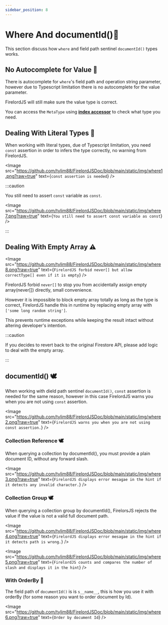 ```yaml
---
sidebar_position: 8
---
```


# Where And documentId()🍒

This section discuss how `where` and field path sentinel `documentId()` types works.


## No Autocomplete for Value 🐧

There is autocomplete for `where`'s field path and operation string parameter, however due to Typescript limitation there is no autocomplete for the value parameter.

FirelordJS will still make sure the value type is correct.

You can access the `MetaType` using **[index accessor](../children_and_metatype#index-accessor-%EF%B8%8F)** to check what type you need.

## Dealing With Literal Types 🐧

When working with literal types, due of Typescript limitation, you need `const` assertion in order to infers the type correctly, no warning from FirelordJS.

<Image
	src="https://github.com/tylim88/FirelordJSDoc/blob/main/static/img/where1.png?raw=true"
	text={`const assertion is needed`}
/>

:::caution

You still need to assert `const` variable as `const`.

<Image
	src="https://github.com/tylim88/FirelordJSDoc/blob/main/static/img/where7.png?raw=true"
	text={`You still need to assert const variable as const`}
/>

:::

## Dealing With Empty Array ⚠️

<Image
	src="https://github.com/tylim88/FirelordJSDoc/blob/main/static/img/where8.png?raw=true"
	text={`FirelordJS forbid never[] but allow correctType[] even if it is empty`}
/>

FirelordJS forbid `never[]` to stop you from accidentally assign empty array(never[]) directly, small convenience.

However it is impossible to block empty array totally as long as the type is correct, FirelordJS handle this in runtime by replacing empty array with `['some long random string']`.

This prevents runtime exceptions while keeping the result intact without altering developer's intention.

:::caution

If you decides to revert back to the original Firestore API, please add logic to deal with the empty array.

:::

## documentId() 🕊️

When working with dield path sentinel `documentId()`, `const` assertion is needed for the same reason, however in this case FirelordJS warns you when you are not using `const` assertion.

<Image
	src="https://github.com/tylim88/FirelordJSDoc/blob/main/static/img/where2.png?raw=true"
	text={`FirelordJS warns you when you are not using const assertion.`}
/>

### Collection Reference 🕊️

When querying a collection by documentId(), you must provide a plain document ID, without any forward slash.

<Image
	src="https://github.com/tylim88/FirelordJSDoc/blob/main/static/img/where3.png?raw=true"
	text={`FirelordJS displays error mesagae in the hint if it detects any invalid character.`}
/>

### Collection Group 🕊️

When querying a collection group by documentId(), FirelorsJS rejects the value if the value is not a valid full document path.

<Image
	src="https://github.com/tylim88/FirelordJSDoc/blob/main/static/img/where4.png?raw=true"
	text={`FirelordJS displays error mesagae in the hint if it detects path is wrong.`}
/>

<Image
	src="https://github.com/tylim88/FirelordJSDoc/blob/main/static/img/where5.png?raw=true"
	text={`FirelordJS counts and compares the number of slash and displays it in the hint`}
/>

### With OrderBy 🦜

The field path of `documentId()` is is `s__name__`, this is how you use it with orderBy (for some reason you want to order document by Id).

<Image
	src="https://github.com/tylim88/FirelordJSDoc/blob/main/static/img/where6.png?raw=true"
	text={`Order by document Id`}
/>
